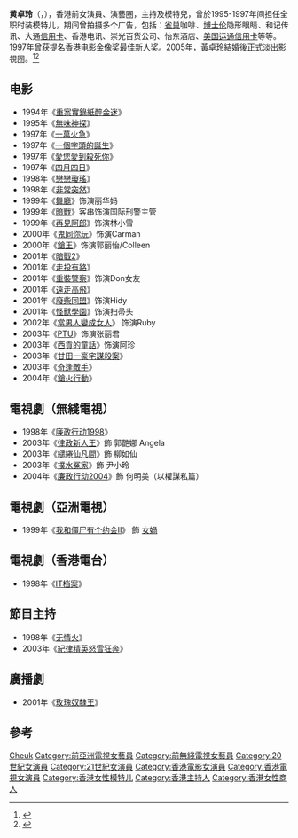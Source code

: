 {{藝人
| 姓名 = 黃卓玲
| 類型 = 女演員
| 圖片 = 
| 圖片尺寸 = 
| 圖片簡介 = 
| 羅馬拼音 = Wong Cheuk Ling
| 英文名 = Ruby
| 綽號 = 阿Ling
| 國籍 = {{CNHK}}
| 民族 = [[漢族|漢族]]
| 籍貫 = 
| 出生日期 = {{Birth date and age|1979|7|4}}
| 出生地點 = {{HKG-1959}}
| 職業 = 演員、模特兒、電視節目主持人
| 語言 = [[粵語|粵語]]、[[國語|國語]]
| 教育程度 = 中學畢業
| 宗教信仰 = 
| 配偶 = {{marriage|余永焯|2005}}
| 音樂類型 = 
| 演奏樂器 = 
| 出身地 = 
| 出道作 = 《[[無味神探|無味神探]]》(1995)
| 出道日期 = 1994年
| 代表作 = 
* '''電影'''：
{{ubl|《[[舞廳|舞廳]]》（1999年）|《[[再見阿郎|再見阿郎]]》（1999年）|《[[鎗王|鎗王]]》（2000年）|《[[怪獸學園|怪獸學園]]》（2001年）|《[[PTU_(電影)|PTU]]》（2003年）}}
* '''電視劇'''：
{{ubl|《[[我和僵尸有个约会II|我和僵尸有个约会II]]》（1999年）|《[[律政新人王|律政新人王]]》（2003年）|《[[繾綣仙凡間|繾綣仙凡間]]》（2003年）|《[[撲水冤家|撲水冤家]]》（2003年）|《[[廉政行動2004|廉政行動2004]]》（2004年）}}
| 著名角色 = 
| 活躍年代 = 1994年至2005年
| 唱片公司 = 
| 經紀公司 = [[無綫電視|無綫電視]]（1997年至1998年、2003年至2005年）<br>[[亞洲電視|亞洲電視]]（1998年至2003年）
| 網站 = 
| 獎項 = 
| IMDb = 0939315
}}

'''黄卓玲'''（{{lang-en|Ruby Wong Chuek Ling}}，{{bd|1979年|7月4日||}}），香港前女演員、演藝圈，主持及模特兒，曾於1995-1997年间担任全职时装模特儿，期间曾拍摄多个广告，包括：[[雀巢|雀巢]]咖啡、[[博士伦|博士伦]]隐形眼睛、和记传讯、大通[[信用卡|信用卡]]、香港电讯、崇光百货公司、怡东酒店、[[美国运通|美国运通]][[信用卡|信用卡]]等等。1997年曾获提名[[香港电影金像奖|香港电影金像奖]]最佳新人奖。2005年，黃卓玲結婚後正式淡出影視圈。<ref>{{Cite web |url=http://hk.on.cc/hk/bkn/cnt/entertainment/20161007/bkn-20161007211410722-1007_00862_001.html |title=存档副本 |access-date=2018-01-01 |archive-date=2018-10-13 |archive-url=https://web.archive.org/web/20181013020920/http://hk.on.cc/hk/bkn/cnt/entertainment/20161007/bkn-20161007211410722-1007_00862_001.html |dead-url=no }}</ref><ref>{{Cite web |url=http://nextplus.nextmedia.com/news/recommend/20171106/557362 |title=存档副本 |access-date=2018-01-01 |archive-date=2018-01-08 |archive-url=https://web.archive.org/web/20180108145611/http://nextplus.nextmedia.com/news/recommend/20171106/557362 |dead-url=no }}</ref>

==电影==
* 1994年《[[重案實錄紙醉金迷|重案實錄紙醉金迷]]》 	   	 
* 1995年《[[無味神探|無味神探]]》	  	 
* 1997年《[[十萬火急_(香港電影)|十萬火急]]》	
* 1997年《[[一個字頭的誕生|一個字頭的誕生]]》  	 
* 1997年《[[愛您愛到殺死你|愛您愛到殺死你]]》  	 
* 1997年《[[四月四日|四月四日]]》 	  	 
* 1998年《[[戀戀瓊瑤|戀戀瓊瑤]]》	  	 
* 1998年《[[非常突然|非常突然]]》	  	 
* 1999年《[[舞廳|舞廳]]》饰演丽华妈		
* 1999年《[[暗戰|暗戰]]》客串饰演国际刑警主管	  	 
* 1999年《[[再見阿郎_(1999年電影)|再見阿郎]]》饰演林小雪	  	 
* 2000年《[[鬼同你玩|鬼同你玩]]》饰演Carman	  	 
* 2000年《[[鎗王|鎗王]]》饰演郭丽怡/Colleen	  	 
* 2001年《[[暗戰2|暗戰2]]》 	  	 
* 2001年《[[走投有路|走投有路]]》  	  	 
* 2001年《[[重裝警察|重裝警察]]》饰演Don女友	  	 
* 2001年《[[遠走高飛|遠走高飛]]》	  	 
* 2001年《[[廢柴同盟|廢柴同盟]]》饰演Hidy	  	 
* 2001年《[[怪獸學園|怪獸學園]]》饰演扫帚头	  	 
* 2002年《[[當男人變成女人|當男人變成女人]]》 饰演Ruby	  	 
* 2003年《[[PTU_(電影)|PTU]]》饰演张丽君		 
* 2003年《[[西貢的童話|西貢的童話]]》饰演阿珍	  	 
* 2003年《[[甘田一豪宅謀殺案|甘田一豪宅謀殺案]]》 
* 2003年《[[奇逢敵手|奇逢敵手]]》  	 
* 2004年《[[鎗火行動|鎗火行動]]》

==電視劇（無綫電視）==
* 1998年《[[廉政行动1998|廉政行动1998]]》　　
* 2003年《[[律政新人王|律政新人王]]》飾 郭艷娜 Angela
* 2003年《[[繾綣仙凡間|繾綣仙凡間]]》飾 柳如仙
* 2003年《[[撲水冤家|撲水冤家]]》飾 尹小玲
* 2004年《[[廉政行动2004|廉政行动2004]]》飾 何明美（以權謀私篇）

==電視劇（亞洲電視）==
* 1999年《[[我和僵尸有个约会II|我和僵尸有个约会II]]》 飾 [[女媧|女媧]]

==電視劇（香港電台）==
* 1998年《[[IT档案|IT档案]]》　

==節目主持==  
* 1998年《[[无情火|无情火]]》
* 2003年《[[紀律精英怒雪狂奔|紀律精英怒雪狂奔]]》

==廣播劇==  
* 2001年《[[玫瑰奴隸王|玫瑰奴隸王]]》

==參考==
{{reflist}}

{{DEFAULTSORT:wong}}
[[Category:黃姓|Cheuk]]
[[Category:前亞洲電視女藝員|Category:前亞洲電視女藝員]]
[[Category:前無綫電視女藝員|Category:前無綫電視女藝員]]
[[Category:20世紀女演員|Category:20世紀女演員]]
[[Category:21世紀女演員|Category:21世紀女演員]]
[[Category:香港電影女演員|Category:香港電影女演員]]
[[Category:香港電視女演員|Category:香港電視女演員]]
[[Category:香港女性模特儿|Category:香港女性模特儿]]
[[Category:香港主持人|Category:香港主持人]]
[[Category:香港女性商人|Category:香港女性商人]]